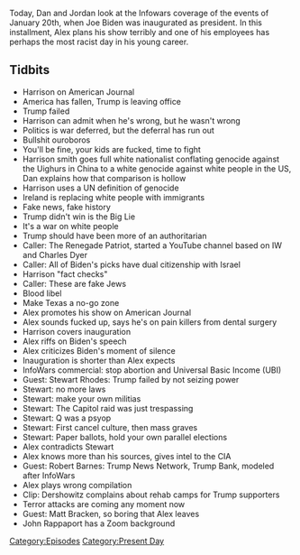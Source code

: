 {{DEFAULTSORT:
    #_EPISODE_0524:Inauguration 2021
}}{{Episode
    | title           = Inauguration 2021
    | caption         = Listen to this episode on [https://knowledgefight.libsyn.com/524-inauguration-2021 Libsyn] [https://open.spotify.com/episode/58TRk6uXDXRaQA3uf98kvi Spotify], Read the [[Transcript/524: Inauguration 2021|Unofficial Transcript]]
    | episodeNumber   = 524
    | length          = 01:58:42
    | airDate         = January 25, 2021
    | coverageDate    = January 20, 2021
    | episodeType     = [[:Category:Present Day|Present Day]]
    | appearance      = [[Harrison Smith]], [[The Renegade Patriot]], [[Charles Dyer]], [[Stewart Rhodes]], [[Robert Barnes]], [[Alan Dershowitz]], [[Matt Bracken]], [[Jon Rappoport]]
    | previousEpisode = [[523: January 18-19, 2021]]
    | nextEpisode     = [[525: January 27, 2021]]
}}

{{Stub}}

Today, Dan and Jordan look at the Infowars coverage of the events of January 20th, when Joe Biden was inaugurated as president. In this installment, Alex plans his show terribly and one of his employees has perhaps the most racist day in his young career.

==Tidbits==

*Harrison on American Journal
*America has fallen, Trump is leaving office
*Trump failed
*Harrison can admit when he's wrong, but he wasn't wrong
*Politics is war deferred, but the deferral has run out
*Bullshit ouroboros
*You'll be fine, your kids are fucked, time to fight
*Harrison smith goes full white nationalist  conflating genocide against the Uighurs in China to a white genocide against white people in the US, Dan explains how that comparison is hollow
*Harrison uses a UN definition of genocide
*Ireland is replacing white people with immigrants
*Fake news, fake history
*Trump didn't win is the Big Lie
*It's a war on white people
*Trump should have been more of an authoritarian
*Caller: The Renegade Patriot, started a YouTube channel based on IW and Charles Dyer
*Caller: All of Biden's picks have dual citizenship with Israel
*Harrison "fact checks"
*Caller: These are fake Jews
*Blood libel
*Make Texas a no-go zone
*Alex promotes his show on American Journal
*Alex sounds fucked up, says he's on pain killers from dental surgery
*Harrison covers inauguration
*Alex riffs on Biden's speech
*Alex criticizes Biden's moment of silence
*Inauguration is shorter than Alex expects
*InfoWars commercial: stop abortion and Universal Basic Income (UBI)
*Guest: Stewart Rhodes: Trump failed by not seizing power
*Stewart: no more laws
*Stewart: make your own militias
*Stewart: The Capitol raid was just trespassing
*Stewart: Q was a psyop
*Stewart: First cancel culture, then mass graves
*Stewart: Paper ballots, hold your own parallel elections
*Alex contradicts Stewart
*Alex knows more than his sources, gives intel to the CIA
*Guest: Robert Barnes: Trump News Network, Trump Bank, modeled after InfoWars
*Alex plays wrong compilation
*Clip: Dershowitz complains about rehab camps for Trump supporters
*Terror attacks are coming any moment now
*Guest: Matt Bracken, so boring that Alex leaves
*John Rappaport has a Zoom background

[[Category:Episodes]]
[[Category:Present Day]]
